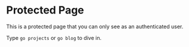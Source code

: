 
# Protected Page

<span>
  <InfoIcon size="16" strokeWidth={2} /> This is a protected page that you can
  only see as an authenticated user.
</span>

Type `go projects` or `go blog` to dive in.
